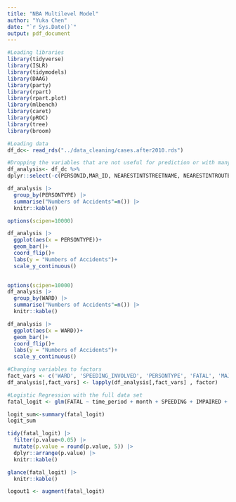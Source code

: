 ```yaml
---
title: "NBA Multilevel Model"
author: "Yuka Chen"
date: "`r Sys.Date()`"
output: pdf_document
---
```



```r
#Loading libraries
library(tidyverse)
library(ISLR)
library(tidymodels)
library(DAAG)
library(party)
library(rpart)
library(rpart.plot)
library(mlbench)
library(caret)
library(pROC)
library(tree)
library(broom)
```


```r
#Loading data
df_dc<- read_rds("../data_cleaning/cases.after2010.rds")
```

```r
#Dropping the variables that are not useful for prediction or with many levels i.e Licence plate state, Vehicle type 
df_analysis<- df_dc %>%
dplyr::select(-c(PERSONID,MAR_ID, NEARESTINTSTREETNAME, NEARESTINTROUTEID, YCOORD, XCOORD, LONGITUDE,LATITUDE, ADDRESS, FROMDATE, REPORTDATE, X, Y, CCN,  MEASURE,OFFSET,VEHICLEID, date, time, year, CRIMEID, ROUTEID, INTAPPROACHDIRECTION, INVEHICLETYPE, LICENSEPLATESTATE  ))
```

```r
df_analysis |> 
  group_by(PERSONTYPE) |> 
  summarise("Numbers of Accidents"=n()) |> 
  knitr::kable()
```



```r
options(scipen=10000)

df_analysis |> 
  ggplot(aes(x = PERSONTYPE))+
  geom_bar()+
  coord_flip()+
  labs(y = "Numbers of Accidents")+
  scale_y_continuous()
  
```
```r
options(scipen=10000)
df_analysis |> 
  group_by(WARD) |> 
  summarise("Numbers of Accidents"=n()) |> 
  knitr::kable()
```


```r
df_analysis |> 
  ggplot(aes(x = WARD))+
  geom_bar()+
  coord_flip()+
  labs(y = "Numbers of Accidents")+
  scale_y_continuous()
```
```r
#Changing variables to factors
fact_vars <- c('WARD', 'SPEEDING_INVOLVED', 'PERSONTYPE', 'FATAL', 'MAJORINJURY', 'MINORINJURY', 'TICKETISSUED','SPEEDING','IMPAIRED', 'month', 'time_period')
df_analysis[,fact_vars] <- lapply(df_analysis[,fact_vars] , factor)
```


```r
#Logistic Regression with the full data set
fatal_logit <- glm(FATAL ~ time_period + month + SPEEDING + IMPAIRED + AGE+ TOTAL_VEHICLES + TOTAL_BICYCLES + TOTAL_PEDESTRIANS + MAR_SCORE + WARD + TOTAL_GOVERNMENT, data = df_analysis, family = "binomial")

logit_sum<-summary(fatal_logit)
logit_sum
```


```r
tidy(fatal_logit) |> 
  filter(p.value<0.05) |> 
  mutate(p.value = round(p.value, 5)) |> 
  dplyr::arrange(p.value) |> 
  knitr::kable()
```


```r
glance(fatal_logit) |> 
  knitr::kable()
```


```r
logout1 <- augment(fatal_logit)
```

